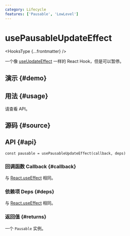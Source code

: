 ```yaml
---
category: Lifecycle
features: ['Pausable', 'LowLevel']
---
```


# usePausableUpdateEffect


<HooksType {...frontmatter} />

一个像 [useUpdateEffect](/reference/use-update-effect) 一样的 React Hook，但是可以暂停。

## 演示 \{#demo}


<App />

## 用法 \{#usage}

请查看 API。

## 源码 \{#source}


<Source />

## API \{#api}

```tsx
const pausable = usePausableUpdateEffect(callback, deps)
```

### 回调函数 Callback \{#callback}

与 [React.useEffect](https://react.dev/reference/react/useEffect) 相同。

### 依赖项 Deps \{#deps}

与 [React.useEffect](https://react.dev/reference/react/useEffect) 相同。

### 返回值 \{#returns}


<Tip type="pausable" />

一个 `Pausable` 实例。
